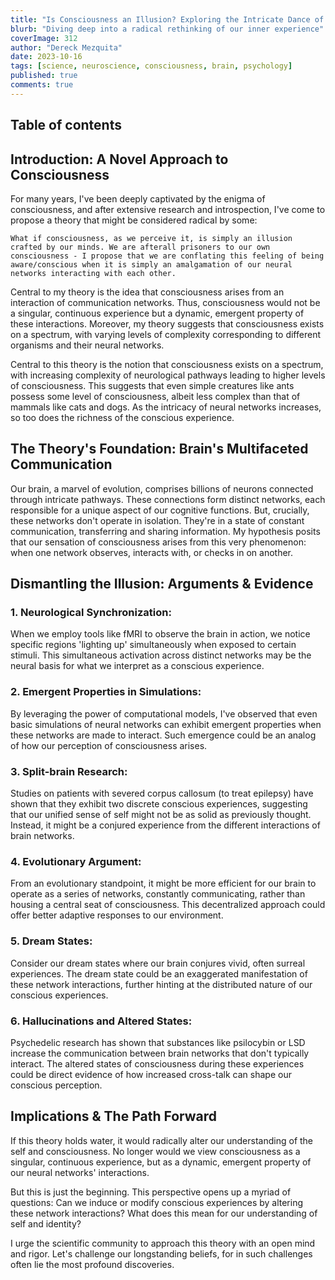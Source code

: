 ```yaml
---
title: "Is Consciousness an Illusion? Exploring the Intricate Dance of the Brain's Networks"
blurb: "Diving deep into a radical rethinking of our inner experience"
coverImage: 312
author: "Dereck Mezquita"
date: 2023-10-16
tags: [science, neuroscience, consciousness, brain, psychology]
published: true
comments: true
---
```


## Table of contents

## Introduction: A Novel Approach to Consciousness

For many years, I've been deeply captivated by the enigma of consciousness, and after extensive research and introspection, I've come to propose a theory that might be considered radical by some:

    What if consciousness, as we perceive it, is simply an illusion crafted by our minds. We are afterall prisoners to our own consciousness - I propose that we are conflating this feeling of being aware/conscious when it is simply an amalgamation of our neural networks interacting with each other.

Central to my theory is the idea that consciousness arises from an interaction of communication networks. Thus, consciousness would not be a singular, continuous experience but a dynamic, emergent property of these interactions. Moreover, my theory suggests that consciousness exists on a spectrum, with varying levels of complexity corresponding to different organisms and their neural networks.

Central to this theory is the notion that consciousness exists on a spectrum, with increasing complexity of neurological pathways leading to higher levels of consciousness. This suggests that even simple creatures like ants possess some level of consciousness, albeit less complex than that of mammals like cats and dogs. As the intricacy of neural networks increases, so too does the richness of the conscious experience.

## The Theory's Foundation: Brain's Multifaceted Communication 

Our brain, a marvel of evolution, comprises billions of neurons connected through intricate pathways. These connections form distinct networks, each responsible for a unique aspect of our cognitive functions. But, crucially, these networks don't operate in isolation. They're in a state of constant communication, transferring and sharing information. My hypothesis posits that our sensation of consciousness arises from this very phenomenon: when one network observes, interacts with, or checks in on another.

## Dismantling the Illusion: Arguments & Evidence

### 1. **Neurological Synchronization**:
When we employ tools like fMRI to observe the brain in action, we notice specific regions 'lighting up' simultaneously when exposed to certain stimuli. This simultaneous activation across distinct networks may be the neural basis for what we interpret as a conscious experience.

### 2. **Emergent Properties in Simulations**:
By leveraging the power of computational models, I've observed that even basic simulations of neural networks can exhibit emergent properties when these networks are made to interact. Such emergence could be an analog of how our perception of consciousness arises.

### 3. **Split-brain Research**:
Studies on patients with severed corpus callosum (to treat epilepsy) have shown that they exhibit two discrete conscious experiences, suggesting that our unified sense of self might not be as solid as previously thought. Instead, it might be a conjured experience from the different interactions of brain networks.

### 4. **Evolutionary Argument**:
From an evolutionary standpoint, it might be more efficient for our brain to operate as a series of networks, constantly communicating, rather than housing a central seat of consciousness. This decentralized approach could offer better adaptive responses to our environment.

### 5. **Dream States**:
Consider our dream states where our brain conjures vivid, often surreal experiences. The dream state could be an exaggerated manifestation of these network interactions, further hinting at the distributed nature of our conscious experiences.

### 6. **Hallucinations and Altered States**:
Psychedelic research has shown that substances like psilocybin or LSD increase the communication between brain networks that don't typically interact. The altered states of consciousness during these experiences could be direct evidence of how increased cross-talk can shape our conscious perception.

## Implications & The Path Forward

If this theory holds water, it would radically alter our understanding of the self and consciousness. No longer would we view consciousness as a singular, continuous experience, but as a dynamic, emergent property of our neural networks' interactions.

But this is just the beginning. This perspective opens up a myriad of questions: Can we induce or modify conscious experiences by altering these network interactions? What does this mean for our understanding of self and identity?

I urge the scientific community to approach this theory with an open mind and rigor. Let's challenge our longstanding beliefs, for in such challenges often lie the most profound discoveries.